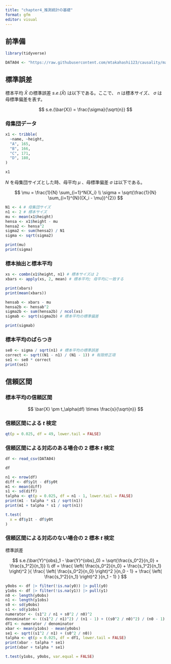 ```yaml
---
title: "chapter4_推測統計の基礎"
format: gfm
editor: visual
---
```


## 前準備

```r
library(tidyverse)

DATA04 <- "https://raw.githubusercontent.com/mtakahashi123/causality/main/data04.csv"
```

## 標準誤差

標本平均 $\bar{X}$ の標準誤差 $s.e.(\bar{X})$ は以下である。ここで、 $n$ は標本サイズ、 $\sigma$ は母標準偏差を表す。

$$
s.e.(\bar{X}) = \frac{\sigma}{\sqrt{n}}
$$

### 母集団データ

```r
x1 <- tribble(
  ~name, ~height,
  "A", 165,
  "B", 166,
  "C", 171,
  "D", 180,
)

x1
```

$N$ を母集団サイズとした時、母平均 $\mu$ 、母標準偏差 $\sigma$ は以下である。

$$
\mu = \frac{1}{N} \sum_{i=1}^N{X_i} \\
\sigma = \sqrt{\frac{1}{N} \sum_{i=1}^{N}({X_i - \mu})^{2}}
$$

```r
N1 <- 4 # 母集団サイズ
n1 <- 2 # 標本サイズ
mu <- mean(x1$height)
hensa <- x1$height - mu
hensa2 <- hensa^2
sigma2 <- sum(hensa2) / N1
sigma <- sqrt(sigma2)

print(mu)
print(sigma)
```

### 標本抽出と標本平均

```r
xs <- combn(x1$height, n1) # 標本サイズは 2
xbars <- apply(xs, 2, mean) # 標本平均; 母平均に一致する

print(xbars)
print(mean(xbars))
```

```r
hensab <- xbars - mu
hensa2b <- hensab^2
sigma2b <- sum(hensa2b) / ncol(xs)
sigmab <- sqrt(sigma2b) # 標本平均の標準偏差

print(sigmab)
```

### 標本平均のばらつき

```r
se0 <- sigma / sqrt(n1) # 標本平均の標準誤差
correct <- sqrt((N1 - n1) / (N1 - 1)) # 有限修正項
se1 <- se0 * correct
print(se1)
```

## 信頼区間

### 標本平均の信頼区間

$$
\bar{X} \pm t_\alpha(df) \times \frac{s}{\sqrt{n}}
$$

### 信頼区間による $t$ 検定

```r
qt(p = 0.025, df = 49, lower.tail = FALSE)
```

### 信頼区間による対応のある場合の 2 標本 $t$ 検定

```r
df <- read_csv(DATA04)

df
```

```r
n1 <- nrow(df)
diff <- df$y1t - df$y0t
m1 <- mean(diff)
s1 <- sd(diff)
talpha <- qt(p = 0.025, df = n1 - 1, lower.tail = FALSE)
print(m1 - talpha * s1 / sqrt(n1))
print(m1 + talpha * s1 / sqrt(n1))
```

```r
t.test(
  x = df$y1t - df$y0t
)
```

### 信頼区間による対応のない場合の 2 標本 $t$ 検定

標準誤差

$$
s.e.(\bar{Y}^{obs}_1 - \bar{Y}^{obs}_0) = \sqrt{\frac{s_0^2}{n_0} + \frac{s_1^2}{n_1}} \\
df = \frac{
\left( \frac{s_0^2}{n_0} + \frac{s_1^2}{n_1} \right)^2
}{
\frac{ \left( \frac{s_0^2}{n_0} \right)^2 }{n_0 - 1} +
\frac{ \left( \frac{s_1^2}{n_1} \right)^2 }{n_1 - 1}
}
$$

```r
y0obs <- df |> filter(!is.na(y0)) |> pull(y0)
y1obs <- df |> filter(!is.na(y1)) |> pull(y1)
n0 <- length(y0obs)
n1 <- length(y1obs)
s0 <- sd(y0obs)
s1 <- sd(y1obs)
numerator <- (s1^2 / n1 + s0^2 / n0)^2
denominator <- ((s1^2 / n1)^2) / (n1 - 1) + ((s0^2 / n0)^2) / (n0 - 1)
df1 <- numerator / denominator
xbar <- mean(y1obs) - mean(y0obs)
se1 <- sqrt((s1^2 / n1) + (s0^2 / n0))
talpha <- qt(p = 0.025, df = df1, lower.tail = FALSE)
print(xbar - talpha * se1)
print(xbar + talpha * se1)
```

```r
t.test(y1obs, y0obs, var.equal = FALSE)
```
